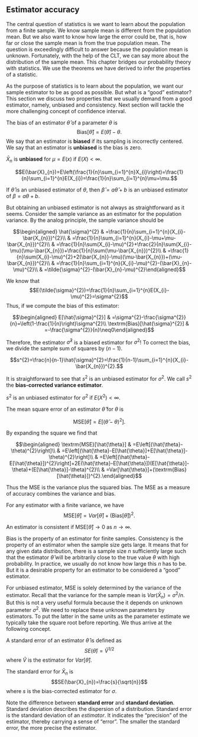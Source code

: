 ## Estimator accuracy

The central question of statistics is we want to learn about the
population from a finite sample. We know sample mean is different from
the population mean. But we also want to know how large the error could
be, that is, how far or close the sample mean is from the true
population mean. The question is exceedingly difficult to answer because
the population mean is unknown. Fortunately, with the help of the CLT,
we can say more about the distribution of the sample mean. This chapter
bridges our probability theory with statistics. We use the theorems we
have derived to infer the properties of a statistic.

As the purpose of statistics is to learn about the population, we want
our sample estimator to be as good as possible. But what is a "good"
estimator? This section we discuss two properties that we usually demand
from a good estimator, namely, unbiased and consistency. Next section
will tackle the more challenging concept of confidence interval.

::: {#def-7.1}
The bias of an estimator $\hat{\theta}$ of a parameter $\theta$ is
$$\textrm{Bias}[\hat{\theta}]=E(\hat{\theta})-\theta.$$ We say that an
estimator is **biased** if its sampling is incorrectly centered. We say
that an estimator is **unbiased** is the bias is zero.
:::

::: {#thm-7.4}
$\bar{X}_{n}$ is **unbiased** for $\mu=E(x)$ if $E(X)<\infty$.
:::

::: proof
$$E(\bar{X}_{n})=E\left(\frac{1}{n}\sum_{i=1}^{n}X_{i}\right)=\frac{1}{n}\sum_{i=1}^{n}E(X_{i})=\frac{1}{n}\sum_{i=1}^{n}\mu=\mu.$$
:::

::: {#thm-7.5}
If $\hat{\theta}$ is an unbiased estimator of $\theta$, then
$\hat{\beta}=a\hat{\theta}+b$ is an unbiased estimator of
$\beta=a\theta+b$.
:::

But obtaining an unbiased estimator is not always as straightforward as
it seems. Consider the sample variance as an estimator for the
population variance. By the analog principle, the sample variance should
be

$$\begin{aligned}
\hat{\sigma}^{2} & =\frac{1}{n}\sum_{i=1}^{n}(X_{i}-\bar{X_{n}})^{2}\\
 & =\frac{1}{n}\sum_{i=1}^{n}(X_{i}-\mu+\mu-\bar{X_{n}})^{2}\\
 & =\frac{1}{n}\sum(X_{i}-\mu)^{2}+\frac{2}{n}\sum(X_{i}-\mu)(\mu-\bar{X_{n}})+\frac{1}{n}\sum(\mu-\bar{X_{n}})^{2}\\
 & =\frac{1}{n}\sum(X_{i}-\mu)^{2}+2(\bar{X_{n}}-\mu)(\mu-\bar{X_{n}})+(\mu-\bar{X_{n}})^{2}\\
 & =\frac{1}{n}\sum_{i=1}^{n}(X_{i}-\mu)^{2}-(\bar{X}_{n}-\mu)^{2}\\
 & =\tilde{\sigma}^{2}-(\bar{X}_{n}-\mu)^{2}\end{aligned}$$

We know that
$$E(\tilde{\sigma}^{2})=\frac{1}{n}\sum_{i=1}^{n}E(X_{i}-\mu)^{2}=\sigma^{2}$$
Thus, if we compute the bias of this estimator:

$$\begin{aligned}
E[\hat{\sigma}^{2}] & =\sigma^{2}-\frac{\sigma^{2}}{n}=\left(1-\frac{1}{n}\right)\sigma^{2}\\
\textrm{Bias}[\hat{\sigma}^{2}] & =-\frac{\sigma^{2}}{n}\neq0\end{aligned}$$

Therefore, the estimator $\hat{\sigma}^{2}$ is a biased estimator for
$\sigma^{2}$! To correct the bias, we divide the sample sum of squares
by $(n-1)$.

$$s^{2}=\frac{n}{n-1}\hat{\sigma}^{2}=\frac{1}{n-1}\sum_{i=1}^{n}(X_{i}-\bar{X_{n}})^{2}.$$

It is straightforward to see that $s^{2}$ is an unbiased estimator for
$\sigma^{2}$. We call $s^{2}$ the **bias-corrected variance estimator**.

::: {#thm-7.6}
$s^{2}$ is an unbiased estimator for $\sigma^{2}$ if $E(X^{2})<\infty$.
:::

::: {#def-7.2}
The mean square error of an estimator $\hat{\theta}$ for $\theta$ is

$$\textrm{MSE}[\hat{\theta}]=E\left[(\hat{\theta}-\theta)^{2}\right].$$
:::

By expanding the square we find that

$$\begin{aligned}
\textrm{MSE}[\hat{\theta}] & =E\left[(\hat{\theta}-\theta)^{2}\right]\\
 & =E\left[(\hat{\theta}-E[\hat{\theta}]+E[\hat{\theta}]-\theta)^{2}\right]\\
 & =E\left[(\hat{\theta}-E[\hat{\theta}])^{2}\right]+2E(\hat{\theta}-E[\hat{\theta}])(E[\hat{\theta}]-\theta)+(E[\hat{\theta}]-\theta)^{2}\\
 & =Var[\hat{\theta}]+(\textrm{Bias}[\hat{\theta}])^{2}.\end{aligned}$$

Thus the MSE is the variance plus the squared bias. The MSE as a measure
of accuracy combines the variance and bias.

::: {#thm-7.7}
For any estimator with a finite variance, we have
$$\textrm{MSE}[\hat{\theta}]=Var[\hat{\theta}]+(\textrm{Bias}[\hat{\theta}])^{2}.$$
:::

::: {#def-7.3}
An estimator is consistent if $\textrm{MSE}[\hat{\theta}]\to0$ as
$n\to\infty$.
:::

Bias is the property of an estimator for finite samples. Consistency is
the property of an estimator when the sample size gets large. It means
that for any given data distribution, there is a sample size $n$
sufficiently large such that the estimator $\hat{\theta}$ will be
arbitrarily close to the true value $\theta$ with high probability. In
practice, we usually do not know how large this $n$ has to be. But it is
a desirable property for an estimator to be considered a "good"
estimator.

For unbiased estimator, MSE is solely determined by the variance of the
estimator. Recall that the variance for the sample mean is
$Var(\bar{X}_{n})=\sigma^{2}/n$. But this is not a very useful formula
because the it depends on unknown parameter $\sigma^{2}$. We need to
replace these unknown parameters by estimators. To put the latter in the
same units as the parameter estimate we typically take the square root
before reporting. We thus arrive at the following concept.

::: {#def-7.4}
A standard error of an estimator $\hat{\theta}$ is defined as
$$SE(\hat{\theta})=\hat{V}^{1/2}$$ where $\hat{V}$ is the estimator for
$Var[\hat{\theta}]$.
:::

::: {#def-7.5}
The standard error for $\bar{X}_{n}$ is
$$SE(\bar{X}_{n})=\frac{s}{\sqrt{n}}$$ where $s$ is the bias-corrected
estimator for $\sigma$.
:::

Note the difference between **standard error** and **standard
deviation**. Standard deviation describes the dispersion of a
distribution. Standard error is the standard deviation of an
*estimator*. It indicates the "precision" of the estimator, thereby
carrying a sense of "error". The smaller the standard error, the more
precise the estimator.

